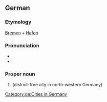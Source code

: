 ==German==
{{wikipedia}}
{{wikipedia|lang=de}}

===Etymology===
[[Bremen]] + [[Hafen]]

===Pronunciation===
* {{IPA|de|/bʁeːmɐˈhaːfən/}}
* {{audio|de|De-Bremerhaven.ogg|Audio}}

===Proper noun===
{{de-proper noun|n}}

# {{l|en|Bremerhaven}} (district-free city in north-western Germany)

[[Category:de:Cities in Germany]]